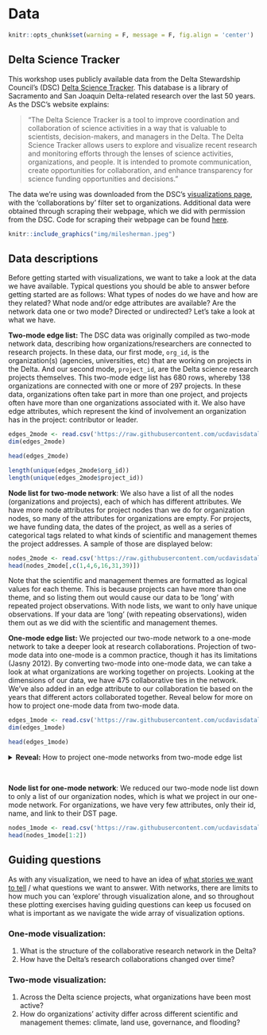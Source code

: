 # Data

```r
knitr::opts_chunk$set(warning = F, message = F, fig.align = 'center')
```

## Delta Science Tracker   

This workshop uses publicly available data from the Delta Stewardship Council's (DSC) [Delta Science Tracker](https://sciencetracker.deltacouncil.ca.gov/). This database is a library of Sacramento and San Joaquin Delta-related research over the last 50 years. As the DSC's website explains:  

> "The Delta Science Tracker is a tool to improve coordination and collaboration of science activities in a way that is valuable to scientists, decision-makers, and managers in the Delta. The Delta Science Tracker allows users to explore and visualize recent research and monitoring efforts through the lenses of science activities, organizations, and people. It is intended to promote communication, create opportunities for collaboration, and enhance transparency for science funding opportunities and decisions."  


The data we're using was downloaded from the DSC's [visualizations page](https://sciencetracker.deltacouncil.ca.gov/visualizations), with the 'collaborations by' filter set to organizations. Additional data were obtained through scraping their webpage, which we did with permission from the DSC. Code for scraping their webpage can be found [here](https://github.com/ucdavisdatalab/workshop_network_viz/blob/main/scraping_data.R).

```r
knitr::include_graphics("img/milesherman.jpeg")
```

## Data descriptions  

Before getting started with visualizations, we want to take a look at the data we have available. Typical questions you should be able to answer before getting started are as follows: What types of nodes do we have and how are they related? What node and/or edge attributes are available? Are the network data one or two mode? Directed or undirected? Let's take a look at what we have.  

**Two-mode edge list:** The DSC data was originally compiled as two-mode network data, describing how organizations/researchers are connected to research projects. In these data, our first mode, `org_id`, is the organization(s) (agencies, universities, etc) that are working on projects in the Delta. And our second mode, `project_id`, are the Delta science research projects themselves. This two-mode edge list has 680 rows, whereby 138 organizations are connected with one or more of 297 projects. In these data, organizations often take part in more than one project, and projects often have more than one organizations associated with it. We also have edge attributes, which represent the kind of involvement an organization has in the project: contributor or leader.  

```r
edges_2mode <- read.csv('https://raw.githubusercontent.com/ucdavisdatalab/workshop_network_viz/main/data/edgelist_twomode.csv')
dim(edges_2mode)
```

```r
head(edges_2mode)
```

```r
length(unique(edges_2mode$org_id))
length(unique(edges_2mode$project_id))
```

**Node list for two-mode network**: We also have a list of all the nodes (organizations and projects), each of which has different attributes. We have more node attributes for project nodes than we do for organization nodes, so many of the attributes for organizations are empty. For projects, we have funding data, the dates of the project, as well as a series of categorical tags related to what kinds of scientific and management themes the project addresses. A sample of those are displayed below:  

```r
nodes_2mode <- read.csv('https://raw.githubusercontent.com/ucdavisdatalab/workshop_network_viz/main/data/nodelist_twomode.csv')
head(nodes_2mode[,c(1,4,6,16,31,39)])
```

Note that the scientific and management themes are formatted as logical values for each theme. This is because projects can have more than one theme, and so listing them out would cause our data to be 'long' with repeated project observations. With node lists, we want to only have unique observations. If your data are 'long' (with repeating observations), widen them out as we did with the scientific and management themes.  

**One-mode edge list:** We projected our two-mode network to a one-mode network to take a deeper look at research collaborations. Projection of two-mode data into one-mode is a common practice, though it has its limitations (Jasny 2012). By converting two-mode into one-mode data, we can take a look at what organizations are working together on projects. Looking at the dimensions of our data, we have 475 collaborative ties in the network.  We've also added in an edge attribute to our collaboration tie based on the years that different actors collaborated together. Reveal below for more on how to project one-mode data from two-mode data.  

```r
edges_1mode <- read.csv('https://raw.githubusercontent.com/ucdavisdatalab/workshop_network_viz/main/data/edgelist_onemode_projected.csv') 
dim(edges_1mode)
```

```r
head(edges_1mode)
```

<details>
<summary>**Reveal:** How to project one-mode networks from two-mode edge list</summary>

```r
# We got our projected data directly from the DST webpage, but generally,
# you can project any bipartite network into a one-mode network using the
# following steps:

# 1. Create count table where organizations are columns (make your mode of
#    interest the 2nd/y argument in the table)
tbl <- table(edges_2mode[c(2,1)])
# 2. Extract column names -- these are mode 1 names (in our case, orgs)
orgids <- colnames(tbl)
# 3. Take the cross-product of the table to get a co-occurence matrix
comat <- crossprod(tbl)
# 4. Assign self-co-occurrences 0
diag(comat) <- 0
#   Check: This should be symmetrical
isSymmetric(comat)
# 5. Make a data frame from the matrix and add ids as the column names
comat <- data.frame(comat)
colnames(comat) <- orgids
#.  Check: This should be square
dim(comat)
# 6. Remove those with no co-occurrence at all
comat <- comat[rowSums(comat, na.rm = T) != 0, 
               colSums(comat, na.rm = T) != 0]
# 7. Make co-occur data frame into matrix object
comat <- as.matrix(comat)
# 8. Create a graph so that it can be converted into a weighted edge list
g <- igraph::graph_from_adjacency_matrix(comat, weighted = T, mode = 'undirected')
el_proj <- igraph::get.data.frame(g)
```
</details>
<br>

**Node list for one-mode network**: We reduced our two-mode node list down to only a list of our organization nodes, which is what we project in our one-mode network. For organizations, we have very few attributes, only their id, name, and link to their DST page. 

```r
nodes_1mode <- read.csv('https://raw.githubusercontent.com/ucdavisdatalab/workshop_network_viz/main/data/nodelist_onemode.csv')
head(nodes_1mode[1:2])
```


## Guiding questions  

As with any visualization, we need to have an idea of [what stories we want to tell](https://ucdavisdatalab.github.io/workshop_data_viz_principles/before-you-viz-make-a-plan.html) / what questions we want to answer. With networks, there are limits to how much you can 'explore' through visualization alone, and so throughout these plotting exercises having guiding questions can keep us focused on what is important as we navigate the wide array of visualization options.  

### One-mode visualization:  

1. What is the structure of the collaborative research network in the Delta?
2. How have the Delta's research collaborations changed over time? 

### Two-mode visualization:  

1. Across the Delta science projects, what organizations have been most active?  
2. How do organizations' activity differ across different scientific and management themes: climate, land use, governance, and flooding? 



